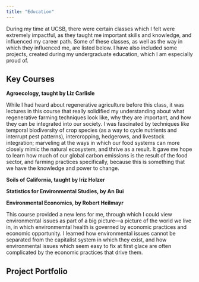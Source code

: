 ```yaml
---
title: "Education"
---
```


During my time at UCSB, there were certain classes which I felt were extremely impactful, as they taught me important skills and knowledge, and influenced my career path. Some of these classes, as well as the way in which they influenced me, are listed below. I have also included some projects, created during my undergraduate education, which I am especially proud of.

## Key Courses

**Agroecology, taught by Liz Carlisle**

While I had heard about regenerative agriculture before this class, it was lectures in this course that really solidified my understanding about what regenerative farming techniques look like, why they are important, and how they can be integrated into our society. I was fascinated by techniques like temporal biodiversity of crop species (as a way to cycle nutrients and interrupt pest patterns), intercropping, hedgerows, and livestock integration; marveling at the ways in which our food systems can more closely mimic the natural ecosystem, and thrive as a result. It gave me hope to learn how much of our global carbon emissions is the result of the food sector, and farming practices specifically, because this is something that we have the knowledge and power to change.

**Soils of California, taught by Iriz Holzer**

**Statistics for Environmental Studies, by An Bui**

**Environmental Economics, by Robert Heilmayr**

This course provided a new lens for me, through which I could view environmental issues as part of a big picture—a picture of the world we live in, in which environmemtal health is governed by economic practices and economic opportunity. I learned how environmental issues cannot be separated from the capitalist system in which they exist, and how environmental issues which seem easy to fix at first glace are often complicated by the economic practices that drive them.

## Project Portfolio
